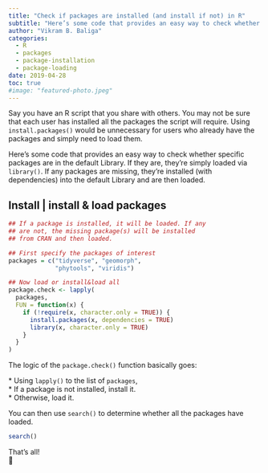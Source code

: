 ```yaml
---
title: "Check if packages are installed (and install if not) in R"
subtitle: "Here’s some code that provides an easy way to check whether specific packages are in the default Library. If they are, they’re simply loaded via library(). If any packages are missing, they’re installed (with dependencies) into the default Library and are then loaded."
author: "Vikram B. Baliga"
categories:
  - R
  - packages 
  - package-installation
  - package-loading
date: 2019-04-28
toc: true
#image: "featured-photo.jpeg"
---
```


Say you have an R script that you share with others. You may not be sure that each user has installed all the packages the script will require. Using `install.packages()` would be unnecessary for users who already have the packages and simply need to load them.

Here's some code that provides an easy way to check whether specific packages are in the default Library. If they are, they're simply loaded via `library()`. If any packages are missing, they're installed (with dependencies) into the default Library and are then loaded.

## Install \| install & load packages

```r
## If a package is installed, it will be loaded. If any 
## are not, the missing package(s) will be installed 
## from CRAN and then loaded.

## First specify the packages of interest
packages = c("tidyverse", "geomorph",
             "phytools", "viridis")

## Now load or install&load all
package.check <- lapply(
  packages,
  FUN = function(x) {
    if (!require(x, character.only = TRUE)) {
      install.packages(x, dependencies = TRUE)
      library(x, character.only = TRUE)
    }
  }
)
```

The logic of the `package.check()` function basically goes:

\* Using `lapply()` to the list of `packages`,\
\* If a package is not installed, install it.\
\* Otherwise, load it.

You can then use `search()` to determine whether all the packages have loaded.

```r
search()
```

That's all!\
🐢
